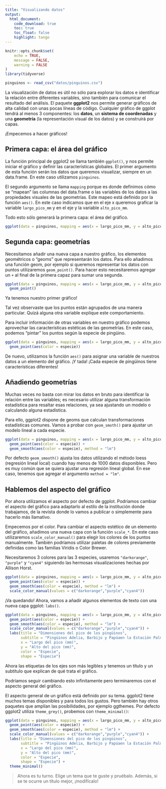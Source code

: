 ```yaml
---
title: "Visualizando datos"
output: 
  html_document:
    code_download: true
    toc: true
    toc_float: false
    highlight: tango
---
```


```r
knitr::opts_chunk$set(
	echo = TRUE,
	message = FALSE,
	warning = FALSE
)
library(tidyverse)

pinguinos <- read_csv("datos/pinguinos.csv")
```

La visualización de datos es útil no sólo para explorar los datos e identificar la relación entre diferentes variables, sino también para comunicar el resultado del análisis. El paquete **ggplot2** nos permite generar gráficos de alta calidad con unas pocas líneas de código. Cualquier gráfico de ggplot tendrá al menos 3 componentes: los **datos**, un **sistema de coordenadas** y una **geometría** (la representación visual de los datos) y se construirá por capas.

¡Empecemos a hacer gráficos!

## Primera capa: el área del gráfico

La función principal de ggplot2 se llama también `ggplot()`, y nos permite iniciar el gráfico y definir las características globales. El primer argumento de esta función serán los datos que queremos visualizar, siempre en un data.frame. En este caso utilizamos `pinguinos`.

El segundo argumento se llama `mapping` porque es donde definimos cómo se "mapean" las columnas del data.frame o las variables de los datos a las propiedades visuales de las geometrías. Este mapeo está definido por la función `aes()`. En este caso indicamos que en el eje x queremos graficar la variable `largo_pico_mm` y en el eje y la variable `alto_pico_mm`.

Todo esto sólo generará la primera capa: el área del gráfico.

```r
ggplot(data = pinguinos, mapping = aes(x = largo_pico_mm, y = alto_pico_mm)) 
```

## Segunda capa: geometrías

Necesitamos añadir una nueva capa a nuestro gráfico, los elementos geométricos o "geoms" que representarán los datos. Para ello añadimos una función geom, por ejemplo si queremos representar los datos con puntos utilizaremos `geom_point()`. Para hacer esto necesitaremos agregar un `+` al final de la primera capaz para sumar una segunda. 

```r
ggplot(data = pinguinos, mapping = aes(x = largo_pico_mm, y = alto_pico_mm)) +
  geom_point()
```

Ya tenemos nuestro primer gráfico! 

Tal vez observaste que los puntos están agrupados de una manera particular. Quizá alguna otra variable explique este comportamiento. 

Para incluir información de otras variables en nuestro gráfico podemos aprovechar las características estéticas de las geometrías. En este caso, podemos "pintar" los puntos según la especie de pingüino. 

```r
ggplot(data = pinguinos, mapping = aes(x = largo_pico_mm, y = alto_pico_mm)) +
  geom_point(aes(color = especie))
```

De nuevo, utilizamos la función `aes()` para asignar una variable de nuestros datos a un elemento del gráfico. ¡Y tada! ¡Cada especie de pingüinos tiene características diferentes!

## Añadiendo geometrías

Muchas veces no basta con mirar los datos en bruto para identificar la relación entre las variables; es necesario utilizar alguna transformación estadística para resaltar esas relaciones, ya sea ajustando un modelo o calculando alguna estadística. 

Para ello, ggplot2 dispone de geoms que calculan transformaciones estadísticas comunes. Vamos a probar con `geom_smoth()` para ajustar un modelo lineal a cada especie. 

```r
ggplot(data = pinguinos, mapping = aes(x = largo_pico_mm, y = alto_pico_mm)) +
  geom_point(aes(color = especie)) +
  geom_smooth(aes(color = especie), method = "lm")
```

Por defecto `geom_smooth()` ajusta los datos utilizando el método loess (regresión lineal local) cuando hay menos de 1000 datos disponibles. Pero es muy común que se quiera ajustar una regresión lineal global. En ese caso, tenemos que agregar el argumento `method = "lm"`.

## Hablemos del aspecto del gráfico  
  
Por ahora utilizamos el aspecto por defecto de ggplot. Podríamos cambiar el aspecto del gráfico para adaptarlo al estilo de la institución donde trabajamos, de la revista donde lo vamos a publicar o simplemente para hacerlo más llamativo. 
  
Empecemos por el color. Para cambiar el aspecto estético de un elemento del gráfico, añadimos una nueva capa con la función `scale_*`. En este caso utilizaremos `scale_color_manual()` para elegir los colores de los puntos manualmente. También podríamos utilizar paletas de colores previamente definidas como las familias Viridis o Color Brewer. 
  
Necesitaremos 3 colores para las 3 especies, usaremos `"darkorange"`, `"purple"` y `"cyan4"` siguiendo las hermosas visualizaciones hechas por Allison Horst.

```r
ggplot(data = pinguinos, mapping = aes(x = largo_pico_mm, y = alto_pico_mm)) +
  geom_point(aes(color = especie)) +
  geom_smooth(aes(color = especie), method = "lm") +
  scale_color_manual(values = c("darkorange","purple","cyan4")) 
```

¡Va quedando! Ahora, vamos a añadir algunos elementos de texto con una nueva capa ggplot: `labs()`.

```r
ggplot(data = pinguinos, mapping = aes(x = largo_pico_mm, y = alto_pico_mm)) +
  geom_point(aes(color = especie)) +
  geom_smooth(aes(color = especie), method = "lm") +
  scale_color_manual(values = c("darkorange","purple","cyan4")) +
  labs(title = "Dimensiones del pico de los pingüinos",
       subtitle = "Pingüinos Adelia, Barbijo y Papúaen la Estación Palmer LTER",
       x = "Largo del pico (mm)",
       y = "Alto del pico (mm)",
       color = "Especie",
       shape = "Especie") 
```

Ahora las etiquetas de los ejes son más legibles y tenemos un título y un subtítulo que explican de qué trata el gráfico. 

Podríamos seguir cambiando esto infinitamente pero terminaremos con el aspecto general del gráfico. 

El aspecto general de un gráfico está definido por su tema. ggplot2 tiene muchos temas disponibles y para todos los gustos. Pero también hay otros paquetes que amplían las posibilidades, por ejemplo ggthemes. Por defecto ggplot2 utiliza `theme_grey()`, probemos con `theme_minimal()`:

```r
ggplot(data = pinguinos, mapping = aes(x = largo_pico_mm, y = alto_pico_mm)) +
  geom_point(aes(color = especie)) +
  geom_smooth(aes(color = especie), method = "lm") +
  scale_color_manual(values = c("darkorange","purple","cyan4")) +
  labs(title = "Dimensiones del pico de los pingüinos",
       subtitle = "Pingüinos Adelia, Barbijo y Papúaen la Estación Palmer LTER",
       x = "Largo del pico (mm)",
       y = "Alto del pico (mm)",
       color = "Especie",
       shape = "Especie") +
  theme_minimal()
```

> Ahora es tu turno. Elige un tema que te guste y pruébalo. Además, si se te ocurre un título mejor, ¡modifícalo!
